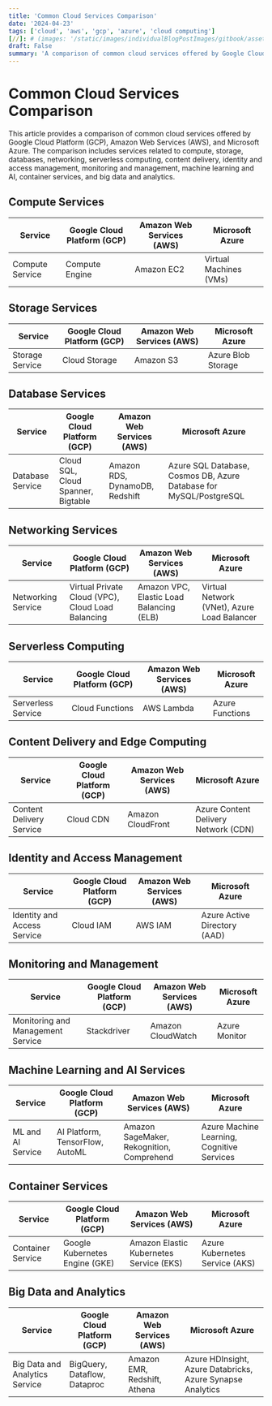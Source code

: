 ```yaml
---
title: 'Common Cloud Services Comparison'
date: '2024-04-23'
tags: ['cloud', 'aws', 'gcp', 'azure', 'cloud computing']
[//]: # (images: '/static/images/individualBlogPostImages/gitbook/assets/0.png')
draft: False
summary: 'A comparison of common cloud services offered by Google Cloud Platform (GCP), Amazon Web Services (AWS), and Microsoft Azure.'
---
```


# Common Cloud Services Comparison
This article provides a comparison of common cloud services offered by Google Cloud Platform (GCP), Amazon Web Services (AWS), and Microsoft Azure. The comparison includes services related to compute, storage, databases, networking, serverless computing, content delivery, identity and access management, monitoring and management, machine learning and AI, container services, and big data and analytics.

## Compute Services

| Service         | Google Cloud Platform (GCP) | Amazon Web Services (AWS) | Microsoft Azure        |
|-----------------|-----------------------------|----------------------------|------------------------|
| Compute Service | Compute Engine              | Amazon EC2                 | Virtual Machines (VMs) |

## Storage Services

| Service         | Google Cloud Platform (GCP) | Amazon Web Services (AWS) | Microsoft Azure      |
|-----------------|-----------------------------|----------------------------|----------------------|
| Storage Service | Cloud Storage               | Amazon S3                  | Azure Blob Storage   |

## Database Services

| Service           | Google Cloud Platform (GCP)        | Amazon Web Services (AWS)         | Microsoft Azure                    |
|-------------------|------------------------------------|------------------------------------|------------------------------------|
| Database Service | Cloud SQL, Cloud Spanner, Bigtable | Amazon RDS, DynamoDB, Redshift     | Azure SQL Database, Cosmos DB, Azure Database for MySQL/PostgreSQL |

## Networking Services

| Service            | Google Cloud Platform (GCP) | Amazon Web Services (AWS) | Microsoft Azure      |
|--------------------|-----------------------------|---------------------------|----------------------|
| Networking Service | Virtual Private Cloud (VPC), Cloud Load Balancing | Amazon VPC, Elastic Load Balancing (ELB) | Virtual Network (VNet), Azure Load Balancer |

## Serverless Computing

| Service             | Google Cloud Platform (GCP) | Amazon Web Services (AWS) | Microsoft Azure      |
|---------------------|-----------------------------|---------------------------|----------------------|
| Serverless Service | Cloud Functions              | AWS Lambda                | Azure Functions      |

## Content Delivery and Edge Computing

| Service               | Google Cloud Platform (GCP) | Amazon Web Services (AWS) | Microsoft Azure      |
|-----------------------|-----------------------------|---------------------------|----------------------|
| Content Delivery Service | Cloud CDN                 | Amazon CloudFront         | Azure Content Delivery Network (CDN) |

## Identity and Access Management

| Service                    | Google Cloud Platform (GCP) | Amazon Web Services (AWS) | Microsoft Azure      |
|----------------------------|-----------------------------|---------------------------|----------------------|
| Identity and Access Service | Cloud IAM                  | AWS IAM                   | Azure Active Directory (AAD) |

## Monitoring and Management

| Service                    | Google Cloud Platform (GCP) | Amazon Web Services (AWS) | Microsoft Azure      |
|----------------------------|-----------------------------|---------------------------|----------------------|
| Monitoring and Management Service | Stackdriver           | Amazon CloudWatch         | Azure Monitor       |

## Machine Learning and AI Services

| Service                  | Google Cloud Platform (GCP) | Amazon Web Services (AWS) | Microsoft Azure      |
|--------------------------|-----------------------------|---------------------------|----------------------|
| ML and AI Service | AI Platform, TensorFlow, AutoML | Amazon SageMaker, Rekognition, Comprehend | Azure Machine Learning, Cognitive Services |

## Container Services

| Service             | Google Cloud Platform (GCP) | Amazon Web Services (AWS) | Microsoft Azure      |
|---------------------|-----------------------------|---------------------------|----------------------|
| Container Service | Google Kubernetes Engine (GKE) | Amazon Elastic Kubernetes Service (EKS) | Azure Kubernetes Service (AKS) |

## Big Data and Analytics

| Service                   | Google Cloud Platform (GCP) | Amazon Web Services (AWS) | Microsoft Azure      |
|---------------------------|-----------------------------|---------------------------|----------------------|
| Big Data and Analytics Service | BigQuery, Dataflow, Dataproc | Amazon EMR, Redshift, Athena | Azure HDInsight, Azure Databricks, Azure Synapse Analytics |
